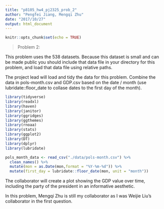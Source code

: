 ```yaml
---
title: "p8105_hw4_pj2325_prob_2"
author: "Pengfei Jiang, Mengqi Zhu"
date: "2017/10/27"
output: html_document
---
```


```r
knitr::opts_chunk$set(echo = TRUE)
```

> Problem 2:

This problem uses the 538 datasets. Because this dataset is small and can be made public you should include that data file in your directory for this problem, and load that data file using relative paths.

The project lead will load and tidy the data for this problem. Combine the data in pols-month.csv and GDP.csv based on the date / month (use lubridate::floor_date to collase dates to the first day of the month).

```r
library(tidyverse)
library(readxl)
library(haven)
library(janitor)
library(ggridges)
library(ggthemes)
library(rnoaa)
library(stats)
library(ggplot2)
library(DT)
library(dplyr)
library(lubridate)
```

```r
pols_month_data <- read_csv("./data/pols-month.csv") %>% 
  clean_names() %>% 
  mutate(mon = as.Date(mon,format = "%Y-%m-%d")) %>% 
  mutate(first_day = lubridate::floor_date(mon, unit = "month"))
```

The collaborator will create a plot showing the GDP value over time, including the party of the president in an informative aesthetic.

In this problem, Mengqi Zhu is still my collaborator as I was Weijie Liu's collaborator in the first question.
```r

```